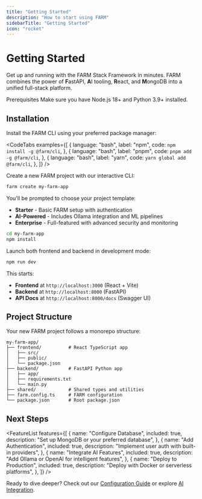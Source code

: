 ```yaml
---
title: "Getting Started"
description: "How to start using FARM"
sidebarTitle: "Getting Started"
icon: "rocket"
---
```



# Getting Started

Get up and running with the FARM Stack Framework in minutes. FARM combines the power of **F**astAPI, **A**I tooling, **R**eact, and **M**ongoDB into a unified full-stack platform.

<Alert>
  <AlertTitle>Prerequisites</AlertTitle>
  <AlertDescription>
    Make sure you have Node.js 18+ and Python 3.9+ installed.
  </AlertDescription>
</Alert>

## Installation

<Step number={1} title="Install the CLI">

Install the FARM CLI using your preferred package manager:

<CodeTabs
  examples={[
    {
      language: "bash",
      label: "npm",
      code: `npm install -g @farm/cli`,
    },
    {
      language: "bash",
      label: "pnpm",
      code: `pnpm add -g @farm/cli`,
    },
    {
      language: "bash",
      label: "yarn",
      code: `yarn global add @farm/cli`,
    },
  ]}
/>

</Step>

<Step number={2} title="Create Your First Project">

Create a new FARM project with our interactive CLI:

```bash
farm create my-farm-app
```

You'll be prompted to choose your project template:

- **Starter** - Basic FARM setup with authentication
- **AI-Powered** - Includes Ollama integration and ML pipelines
- **Enterprise** - Full-featured with advanced security and monitoring

</Step>

<Step number={3} title="Navigate and Install Dependencies">

```bash
cd my-farm-app
npm install
```

</Step>

<Step number={4} title="Start Development">

Launch both frontend and backend in development mode:

```bash
npm run dev
```

This starts:

- **Frontend** at `http://localhost:3000` (React + Vite)
- **Backend** at `http://localhost:8000` (FastAPI)
- **API Docs** at `http://localhost:8000/docs` (Swagger UI)

</Step>

## Project Structure

Your new FARM project follows a monorepo structure:

```
my-farm-app/
├── frontend/          # React TypeScript app
│   ├── src/
│   ├── public/
│   └── package.json
├── backend/           # FastAPI Python app
│   ├── app/
│   ├── requirements.txt
│   └── main.py
├── shared/            # Shared types and utilities
├── farm.config.ts     # FARM configuration
└── package.json       # Root package.json
```

## Next Steps

<FeatureList
  features={[
    {
      name: "Configure Database",
      included: true,
      description: "Set up MongoDB or your preferred database",
    },
    {
      name: "Add Authentication",
      included: true,
      description: "Implement user auth with built-in providers",
    },
    {
      name: "Integrate AI Features",
      included: true,
      description: "Add Ollama or OpenAI for intelligent features",
    },
    {
      name: "Deploy to Production",
      included: true,
      description: "Deploy with Docker or serverless platforms",
    },
  ]}
/>

Ready to dive deeper? Check out our [Configuration Guide](/docs/configuration/) or explore [AI Integration](/docs/guide/ai-integration/).
